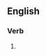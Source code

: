 ==English==

===Verb===
{{head|en|present participle}}

# {{present participle of|metricate|lang=en|nocat=1}}
